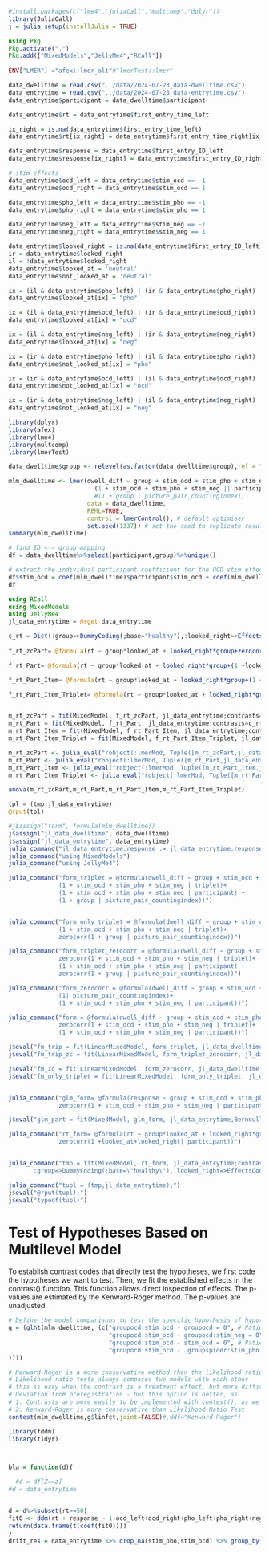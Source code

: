 
```r
#install.packages(c("lme4","juliaCall","multcomp","dplyr"))
library(JuliaCall)
j = julia_setup(installJulia = TRUE)
```

```julia
using Pkg
Pkg.activate(".")
Pkg.add(["MixedModels","JellyMe4","RCall"])
  
ENV["LMER"] ="afex::lmer_alt"#"lmerTest::lmer"
```

```r
data_dwelltime = read.csv("../data/2024-07-23_data-dwelltime.csv")
data_entrytime = read.csv("../data/2024-07-23_data-entrytime.csv")
data_entrytime$participant = data_dwelltime$participant

data_entrytime$rt = data_entrytime$first_entry_time_left

ix_right = is.na(data_entrytime$first_entry_time_left)
data_entrytime$rt[ix_right] = data_entrytime$first_entry_time_right[ix_right]

data_entrytime$response = data_entrytime$first_entry_ID_left
data_entrytime$response[ix_right] = data_entrytime$first_entry_ID_right[ix_right]

# stim effects
data_entrytime$ocd_left = data_entrytime$stim_ocd == -1
data_entrytime$ocd_right = data_entrytime$stim_ocd == 1

data_entrytime$pho_left = data_entrytime$stim_pho == -1
data_entrytime$pho_right = data_entrytime$stim_pho == 1

data_entrytime$neg_left = data_entrytime$stim_neg == -1
data_entrytime$neg_right = data_entrytime$stim_neg == 1

data_entrytime$looked_right = is.na(data_entrytime$first_entry_ID_left)
ir = data_entrytime$looked_right
il = !data_entrytime$looked_right
data_entrytime$looked_at = 'neutral'
data_entrytime$not_looked_at = 'neutral'

ix = (il & data_entrytime$pho_left) | (ir & data_entrytime$pho_right)
data_entrytime$looked_at[ix] = "pho"

ix = (il & data_entrytime$ocd_left) | (ir & data_entrytime$ocd_right)
data_entrytime$looked_at[ix] = "ocd"

ix = (il & data_entrytime$neg_left) | (ir & data_entrytime$neg_right)
data_entrytime$looked_at[ix] = "neg"

ix = (ir & data_entrytime$pho_left) | (il & data_entrytime$pho_right)
data_entrytime$not_looked_at[ix] = "pho"

ix = (ir & data_entrytime$ocd_left) | (il & data_entrytime$ocd_right)
data_entrytime$not_looked_at[ix] = "ocd"

ix = (ir & data_entrytime$neg_left) | (il & data_entrytime$neg_right)
data_entrytime$not_looked_at[ix] = "neg"


```

```r
library(dplyr)
library(afex)
library(lme4)
library(multcomp)
library(lmerTest)
```
```r

data_dwelltime$group <- relevel(as.factor(data_dwelltime$group),ref = "healthy")

mlm_dwelltime <- lmer(dwell_diff ~ group + stim_ocd + stim_pho + stim_neg  + group:stim_ocd + group:stim_pho + group:stim_neg +
                        (1 + stim_ocd + stim_pho + stim_neg || participant),
                        #(1 + group | picture_pair_countingindex),
                      data = data_dwelltime,
                      REML=TRUE,
                      control = lmerControl(), # default optimiser
                      set.seed(1337)) # set the seed to replicate results
summary(mlm_dwelltime)
```

```R
# find ID <-> group mapping
df = data_dwelltime%>%select(participant,group)%>%unique()

# extract the individual participant coefficient for the OCD stim effect
df$stim_ocd = coef(mlm_dwelltime)$participant$stim_ocd + coef(mlm_dwelltime)$participant$groupocd + coef(mlm_dwelltime)$participant$`groupocd:stim_ocd`
df
```
```julia
using RCall
using MixedModels
using JellyMe4
jl_data_entrytime = @rget data_entrytime

c_rt = Dict(:group=>DummyCoding(;base="healthy"),:looked_right=>EffectsCoding(),:looked_at=>DummyCoding(;base="neutral"))
            
f_rt_zcPart= @formula(rt ~ group*looked_at + looked_right*group+zerocorr(1 +looked_at+looked_right| participant))

f_rt_Part= @formula(rt ~ group*looked_at + looked_right*group+(1 +looked_at+looked_right| participant))

f_rt_Part_Item= @formula(rt ~ group*looked_at + looked_right*group+(1 +looked_at+looked_right| participant)+(1 + group | picture_pair_countingindex))

f_rt_Part_Item_Triplet= @formula(rt ~ group*looked_at + looked_right*group+(1 +looked_at+looked_right| participant)+(1 + looked_at+looked_right| triplet)+(1 + group | picture_pair_countingindex))


m_rt_zcPart = fit(MixedModel, f_rt_zcPart, jl_data_entrytime;contrasts=c_rt);
m_rt_Part = fit(MixedModel, f_rt_Part, jl_data_entrytime;contrasts=c_rt);
m_rt_Part_Item = fit(MixedModel, f_rt_Part_Item, jl_data_entrytime;contrasts=c_rt);
m_rt_Part_Item_Triplet = fit(MixedModel, f_rt_Part_Item_Triplet, jl_data_entrytime;contrasts=c_rt);
```
```r
m_rt_zcPart <- julia_eval("robject(:lmerMod, Tuple([m_rt_zcPart,jl_data_entrytime]));",need_return="R")
m_rt_Part <- julia_eval("robject(:lmerMod, Tuple([m_rt_Part,jl_data_entrytime]));",need_return="R")
m_rt_Part_Item <- julia_eval("robject(:lmerMod, Tuple([m_rt_Part_Item,jl_data_entrytime]));",need_return="R")
m_rt_Part_Item_Triplet <- julia_eval("robject(:lmerMod, Tuple([m_rt_Part_Item_Triplet,jl_data_entrytime]));",need_return="R")
```
```r
anova(m_rt_zcPart,m_rt_Part,m_rt_Part_Item,m_rt_Part_Item_Triplet)
```
```julia
tpl = (tmp,jl_data_entrytime)
@rput(tpl)
```

```R
#j$assign("form", formula(mlm_dwelltime))
j$assign("jl_data_dwelltime", data_dwelltime)
j$assign("jl_data_entrytime", data_entrytime)
julia_command("jl_data_entrytime.response .= jl_data_entrytime.response .-1")
julia_command("using MixedModels")
julia_command("using JellyMe4")

julia_command("form_triplet = @formula(dwell_diff ~ group + stim_ocd + stim_pho + stim_neg  + group&stim_ocd + group&stim_pho + group&stim_neg + 
              (1 + stim_ocd + stim_pho + stim_neg | triplet)+
              (1 + stim_ocd + stim_pho + stim_neg | participant) +
              (1 + group | picture_pair_countingindex))")


julia_command("form_only_triplet = @formula(dwell_diff ~ group + stim_ocd + stim_pho + stim_neg  + group&stim_ocd + group&stim_pho + group&stim_neg + 
              (1 + stim_ocd + stim_pho + stim_neg | triplet)+
              zerocorr(1 + group | picture_pair_countingindex))")

julia_command("form_triplet_zerocorr = @formula(dwell_diff ~ group + stim_ocd + stim_pho + stim_neg  + group&stim_ocd + group&stim_pho + group&stim_neg + 
              zerocorr(1 + stim_ocd + stim_pho + stim_neg | triplet)+
              (1 + stim_ocd + stim_pho + stim_neg | participant) +
              zerocorr(1 + group | picture_pair_countingindex))")

julia_command("form_zerocorr = @formula(dwell_diff ~ group + stim_ocd + stim_pho + stim_neg  + group&stim_ocd + group&stim_pho + group&stim_neg + 
              (1| picture_pair_countingindex)+
              (1 + stim_ocd + stim_pho + stim_neg | participant))")

julia_command("form = @formula(dwell_diff ~ group + stim_ocd + stim_pho + stim_neg  + group&stim_ocd + group&stim_pho + group&stim_neg + 
              zerocorr(1 + stim_ocd + stim_pho + stim_neg | triplet)+
              (1 + stim_ocd + stim_pho + stim_neg | participant))")

j$eval("fm_trip = fit(LinearMixedModel, form_triplet, jl_data_dwelltime)")
j$eval("fm_trip_zc = fit(LinearMixedModel, form_triplet_zerocorr, jl_data_dwelltime)")

j$eval("fm_zc = fit(LinearMixedModel, form_zerocorr, jl_data_dwelltime)")
j$eval("fm_only_triplet = fit(LinearMixedModel, form_only_triplet, jl_data_dwelltime)")


julia_command("glm_form= @formula(response ~ group + stim_ocd + stim_pho + stim_neg  + group&stim_ocd + group&stim_pho + group&stim_neg + 
              zerocorr(1 + stim_ocd + stim_pho + stim_neg | participant))")

j$eval("glm_part = fit(MixedModel, glm_form, jl_data_entrytime,Bernoulli();contrasts=Dict(:group=>DummyCoding(;base=\"healthy\")))")

julia_command("rt_form= @formula(rt ~ group*looked_at + looked_right*group+
              zerocorr(1 +looked_at+looked_right| participant))")


julia_command("tmp = fit(MixedModel, rt_form, jl_data_entrytime;contrasts=Dict(
       :group=>DummyCoding(;base=\"healthy\"),:looked_right=>EffectsCoding(),:looked_at=>DummyCoding(;base=\"neutral\")));")

julia_command("tupl = (tmp,jl_data_entrytime);")
j$eval("@rput(tupl);")
j$eval("typeof(tupl)")

```
# Test of Hypotheses Based on Multilevel Model
To establish contrast codes that directly test the hypotheses, we first code the hypotheses we want to test. Then, we fit the established effects in the contrast() function. This function allows direct inspection of effects. The p-values are estimated by the Kenward-Roger method. The p-values are unadjusted.

```r
# Define the model comparisons to test the specific hypothesis of hypothesis 2
g = (glht(mlm_dwelltime, (c("groupocd:stim_ocd - groupocd = 0", # Patients with OCD look at idiosyncratic OCD-relevant material longer compared to neutral material (maintenance bias within group)
                            "groupocd:stim_ocd - groupocd:stim_neg = 0", # Patients with OCD look at idiosyncratic OCD-relevant material longer compared to negative material (maintenance bias within group)
                            "groupocd:stim_ocd - stim_ocd = 0", # Patients with OCD will show a more pronounced maintenance bias compared to healthy participants (maintenance bias between groups)
                            "groupocd:stim_ocd -  groupspider:stim_pho = 0" # Patients with OCD will show a more pronounced maintenance to idiosyncratic disorder-specific material compared to patients with spider phobia (maintenance bias between group)
))))

# Kenward-Roger is a more conservative method than the likelihood ratio test 
# Likelihood ratio tests always compares two models with each other 
# this is easy when the contrast is a treatment effect, but more difficult if we have three variables
# Deviation from preregistration - but this option is better, as 
# 1. Contrasts are more easily to be implemented with contest(), as we have many different contrasts and three groups that we want to compare within- and between-subjects (LR would only allow two comparisons at a time)
# 2. Kenward-Roger is more conservative than Likelihood Ratio Test
contest(mlm_dwelltime,g$linfct,joint=FALSE)#,ddf="Kenward-Roger")
```


```r
library(fddm)
library(tidyr)



bla = function(d){

  #d = df[Z==z]
#d = data_entrytime


d = d%>%subset(rt>=50)
fit0 <- ddm(rt + response ~ 1+ocd_left+ocd_right+pho_left+pho_right+neg_left+neg_right, data = d)
return(data.frame(t(coef(fit0))))
}
drift_res = data_entrytime %>% drop_na(stim_pho,stim_ocd) %>% group_by(participant,group) %>% do(bla(.))


```